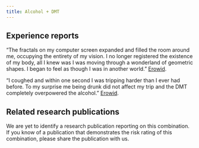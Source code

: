 ---
title: Alcohol + DMT
---
## Experience reports

“The fractals on my computer screen expanded and filled the room around me, occupying the entirety of my vision. I no longer registered the existence of my body, all I knew was I was moving through a wonderland of geometric shapes. I began to feel as though I was in another world.” [Erowid](https://erowid.org/experiences/exp.php?ID=115989).

“I coughed and within one second I was tripping harder than I ever had before. To my surprise me being drunk did not affect my trip and the DMT completely overpowered the alcohol.” [Erowid](https://erowid.org/experiences/exp.php?ID=76713).

## Related research publications

We are yet to identify a research publication reporting on this combination. If you know of a publication that demonstrates the risk rating of this combination, please share the publication with us.



